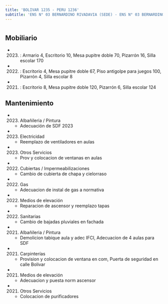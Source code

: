 ```yaml
---
title: 'BOLIVAR 1235 - PERU 1236'
subtitle: 'ENS N° 03 BERNARDINO RIVADAVIA (SEDE) - ENS N° 03 BERNARDINO RIVADAVIA (Anexo Nivel Inicial)'
---
```


#


## Mobiliario

*  (2023) : Armario 4, Escritorio 10, Mesa pupitre doble 70, Pizarrón 16, Silla escolar 170 

*  (2022) : Escritorio 4, Mesa pupitre doble 67, Piso antigolpe para juegos 100, Pizarrón 4, Silla escolar 8 

*  (2021) : Escritorio 8, Mesa pupitre doble 120, Pizarrón 6, Silla escolar 124 





## Mantenimiento

*  (2023) Albañileria / Pintura 
    + Adecuación de SDF 2023

*  (2023) Electricidad 
    + Reemplazo de ventiladores en aulas

*  (2023) Otros Servicios 
    + Prov y colocacion de ventanas en aulas

*  (2022) Cubiertas / Impermeabilizaciones 
    + Cambio de cubierta de chapa y cielorraso

*  (2022) Gas 
    + Adecuacion de instal de gas a normativa

*  (2022) Medios de elevación 
    + Reparacion de ascensor y reemplazo tapas

*  (2022) Sanitarias 
    + Cambio de bajadas pluviales en fachada

*  (2021) Albañileria / Pintura 
    + Demolicion tabique aula y adec IFCI, Adecuacion de 4 aulas para SDF

*  (2021) Carpinterías 
    + Provision y colocacion de ventana en com, Puerta de seguridad en calle Bolivar

*  (2021) Medios de elevación 
    + Adecuacion y puesta norm ascensor

*  (2021) Otros Servicios 
    + Colocacion de purificadores



